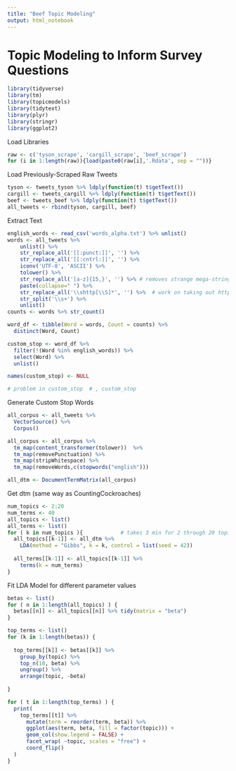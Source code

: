 ```yaml
---
title: "Beef Topic Modeling"
output: html_notebook
---
```


# Topic Modeling to Inform Survey Questions

```r
library(tidyverse)
library(tm)
library(topicmodels)
library(tidytext)
library(plyr)
library(stringr)
library(ggplot2)
```
Load Libraries

```r
raw <- c('tyson_scrape', 'cargill_scrape', 'beef_scrape')
for (i in 1:length(raw)){load(paste0(raw[i],'.Rdata', sep = ""))}
```
Load Previously-Scraped Raw Tweets

```r
tyson <- tweets_tyson %>% ldply(function(t) t$getText())
cargill <- tweets_cargill %>% ldply(function(t) t$getText())
beef <- tweets_beef %>% ldply(function(t) t$getText())
all_tweets <- rbind(tyson, cargill, beef)
```
Extract Text

```r

english_words <- read_csv('words_alpha.txt') %>% unlist()
words <- all_tweets %>% 
    unlist() %>% 
    str_replace_all('[[:punct:]]', '') %>%
    str_replace_all('[[:cntrl:]]', '') %>% 
    iconv('UTF-8', 'ASCII') %>% 
    tolower() %>% 
    str_replace_all('[a-z]{15,}', '') %>% # removes strange mega-strings
    paste(collapse=" ") %>% 
    str_replace_all('\\shttp[\\S]*', '') %>%  # work on taking out http terms
    str_split('\\s+') %>% 
    unlist()
counts <- words %>% str_count()

word_df <- tibble(Word = words, Count = counts) %>% 
  distinct(Word, Count)

custom_stop <- word_df %>% 
  filter(!(Word %in% english_words)) %>% 
  select(Word) %>% 
  unlist()

names(custom_stop) <- NULL

# problem in custom_stop  # , custom_stop
``` 
Generate Custom Stop Words

```r
all_corpus <- all_tweets %>% 
  VectorSource() %>% 
  Corpus()

all_corpus <- all_corpus %>%
  tm_map(content_transformer(tolower))  %>% 
  tm_map(removePunctuation) %>% 
  tm_map(stripWhitespace) %>% 
  tm_map(removeWords,c(stopwords("english"))) 

all_dtm <- DocumentTermMatrix(all_corpus)
```
Get dtm (same way as CountingCockroaches)

```r
num_topics <- 2:20
num_terms <- 40
all_topics <- list()
all_terms <- list()
for ( k in num_topics ){            # takes 3 min for 2 through 20 topics
  all_topics[[k-1]] <- all_dtm %>% 
    LDA(method = "Gibbs", k = k, control = list(seed = 42))
  
  all_terms[[k-1]] <- all_topics[[k-1]] %>% 
    terms(k = num_terms) 
}
```
Fit LDA Model for different parameter values


```r

betas <- list()
for ( n in 1:length(all_topics) ) {
  betas[[n]] <- all_topics[[n]] %>% tidy(matrix = "beta")
}

top_terms <- list()
for (k in 1:length(betas)) {
  
  top_terms[[k]] <- betas[[k]] %>%
    group_by(topic) %>%
    top_n(10, beta) %>%
    ungroup() %>%
    arrange(topic, -beta)
  
}

for ( t in 1:length(top_terms) ) {
  print(  
    top_terms[[t]] %>%
      mutate(term = reorder(term, beta)) %>%
      ggplot(aes(term, beta, fill = factor(topic))) +
      geom_col(show.legend = FALSE) +
      facet_wrap( ~topic, scales = "free") +
      coord_flip()
  )
}
```



